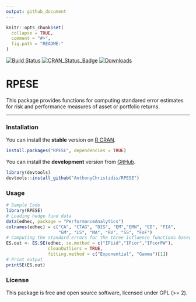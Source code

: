 ```yaml
---
output: github_document
---
```


```r
knitr::opts_chunk$set(
  collapse = TRUE,
  comment = "#>",
  fig.path = "README-"
)
```

[![Build Status](https://travis-ci.org/AnthonyChristidis/RPESE.svg?branch=master)](https://travis-ci.com/AnthonyChristidis/RPESE) [![CRAN\_Status\_Badge](http://www.r-pkg.org/badges/version/RPESE)](https://cran.r-project.org/package=RPESE) [![Downloads](http://cranlogs.r-pkg.org/badges/RPESE)](https://cran.r-project.org/package=RPESE)

RPESE
==========

This package provides functions for computing standared error estimates for risk and performance measures of asset or portfolio returns.

------------------------------------------------------------------------

### Installation

You can install the **stable** version on [R CRAN](https://cran.r-project.org/package=RPESE).

```r
install.packages("RPESE", dependencies = TRUE)
```

You can install the **development** version from [GitHub](https://github.com/AnthonyChristidis/RPESE).

``` r
library(devtools)
devtools::install_github("AnthonyChristidis/RPESE")
```

### Usage

``` r
# Sample Code
library(RPESE)
# Loading hedge fund data
data(edhec, package = "PerformanceAnalytics")
colnames(edhec) = c("CA", "CTAG", "DIS", "EM","EMN", "ED", "FIA",
                    "GM", "LS", "MA", "RV", "SS", "FoF")
# Computing the standard errors for the three influence functions based approaches
ES.out <- ES.SE(edhec, se.method = c("IFiid","IFcor","IFcorPW"),
                cleanOutliers = TRUE, 
                fitting.method = c("Exponential", "Gamma")[1])
# Print output
printSE(ES.out)
```

### License

This package is free and open source software, licensed under GPL (&gt;= 2).
